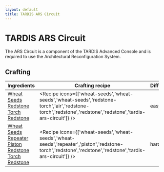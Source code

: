 ```yaml
---
layout: default
title: TARDIS ARS Circuit
---
```



TARDIS ARS Circuit
===================

The ARS Circuit is a component of the TARDIS Advanced Console and is required to use the Architectural Reconfiguration System.

## Crafting

| Ingredients | Crafting recipe | Difficulty |
| ----------- | --------------- | ------------- |
| [Wheat Seeds](https://minecraft.wiki/w/Wheat_Seeds)<br/>[Redstone Torch](https://minecraft.wiki/w/Redstone_Torch)<br/>[Redstone](https://minecraft.wiki/w/Redstone) | <Recipe icons={['wheat-seeds','wheat-seeds','wheat-seeds','redstone-torch','air','redstone-torch','redstone','redstone','redstone','tardis-ars-circuit']} /> | easy |
| [Wheat Seeds](https://minecraft.wiki/w/Wheat_Seeds)<br/>[Repeater](https://minecraft.wiki/w/Repeater)<br/>[Piston](https://minecraft.wiki/w/Piston)<br/>[Redstone Torch](https://minecraft.wiki/w/Redstone_Torch)<br/>[Redstone](https://minecraft.wiki/w/Redstone) | <Recipe icons={['wheat-seeds','wheat-seeds','wheat-seeds','repeater','piston','redstone-torch','redstone','redstone','redstone','tardis-ars-circuit']} /> | hard |

